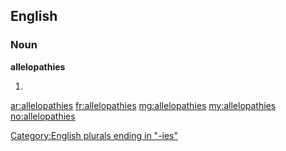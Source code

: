 ==English==

===Noun===
'''allelopathies'''

# {{plural of|allelopathy}}

[[Category:English plurals ending in "-ies"]]

[[ar:allelopathies]]
[[fr:allelopathies]]
[[mg:allelopathies]]
[[my:allelopathies]]
[[no:allelopathies]]